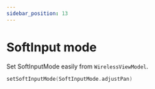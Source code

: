 ```yaml
---
sidebar_position: 13
---
```


# SoftInput mode

Set SoftInputMode easily from `WirelessViewModel`.

```kt
setSoftInputMode(SoftInputMode.adjustPan)
```